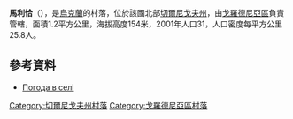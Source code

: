 {{coord|52|3|12|N|31|35|11|E|scale:100000|display=title}}

'''馬利恰'''（{{lang-uk|Мальча}}），是[[烏克蘭|烏克蘭]]的村落，位於該國北部[[切爾尼戈夫州|切爾尼戈夫州]]，由[[戈羅德尼亞區|戈羅德尼亞區]]負責管轄，面積1.2平方公里，海拔高度154米，2001年人口31，人口密度每平方公里25.8人。

==參考資料==
*[http://weather.in.ua/ua/chernigovskaja/14895 Погода в селі ] {{Wayback|url=http://weather.in.ua/ua/chernigovskaja/14895 |date=20111220140630 }}

[[Category:切爾尼戈夫州村落|Category:切爾尼戈夫州村落]]
[[Category:戈羅德尼亞區村落|Category:戈羅德尼亞區村落]]


{{Chernihiv-geo-stub}}